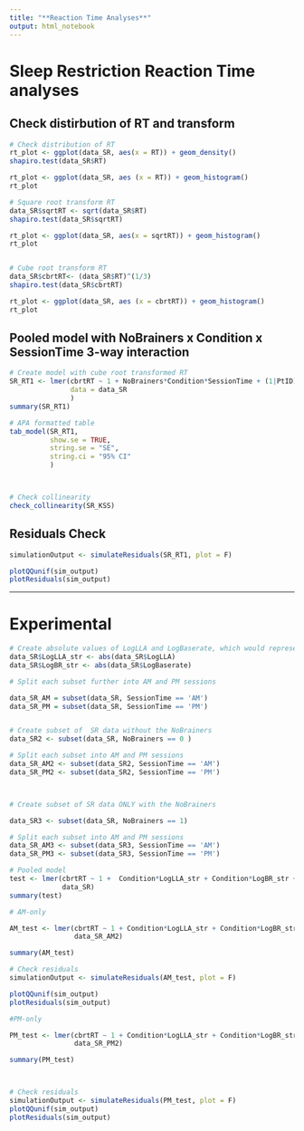 ```yaml
---
title: "**Reaction Time Analyses**"
output: html_notebook
---
```



# **Sleep Restriction** Reaction Time analyses

## Check distirbution of RT and transform

```r


# Check distribution of RT
rt_plot <- ggplot(data_SR, aes(x = RT)) + geom_density()
shapiro.test(data_SR$RT)

rt_plot <- ggplot(data_SR, aes (x = RT)) + geom_histogram()
rt_plot

# Square root transform RT
data_SR$sqrtRT <- sqrt(data_SR$RT)
shapiro.test(data_SR$sqrtRT)

rt_plot <- ggplot(data_SR, aes(x = sqrtRT)) + geom_histogram()
rt_plot                


# Cube root transform RT
data_SR$cbrtRT<- (data_SR$RT)^(1/3)
shapiro.test(data_SR$cbrtRT)

rt_plot <- ggplot(data_SR, aes (x = cbrtRT)) + geom_histogram()
rt_plot

```


## Pooled model with NoBrainers x Condition x SessionTime 3-way interaction
```r



# Create model with cube root transformed RT
SR_RT1 <- lmer(cbrtRT ~ 1 + NoBrainers*Condition*SessionTime + (1|PtID),
               data = data_SR
               )
summary(SR_RT1)

# APA formatted table
tab_model(SR_RT1,
          show.se = TRUE,
          string.se = "SE",
          string.ci = "95% CI"
          )



# Check collinearity
check_collinearity(SR_KSS)

```

## Residuals Check
```r
simulationOutput <- simulateResiduals(SR_RT1, plot = F)

plotQQunif(sim_output)
plotResiduals(sim_output)
```



--- 

# Experimental

```r

# Create absolute values of LogLLA and LogBaserate, which would represent the ease of making a  decision based on that source of info alone
data_SR$LogLLA_str <- abs(data_SR$LogLLA)
data_SR$LogBR_str <- abs(data_SR$LogBaserate)

# Split each subset further into AM and PM sessions

data_SR_AM = subset(data_SR, SessionTime == 'AM')
data_SR_PM = subset(data_SR, SessionTime == 'PM')


# Create subset of  SR data without the NoBrainers
data_SR2 <- subset(data_SR, NoBrainers == 0 )

# Split each subset into AM and PM sessions
data_SR_AM2 <- subset(data_SR2, SessionTime == 'AM')
data_SR_PM2 <- subset(data_SR2, SessionTime == 'PM')



# Create subset of SR data ONLY with the NoBrainers

data_SR3 <- subset(data_SR, NoBrainers == 1)

# Split each subset into AM and PM sessions
data_SR_AM3 <- subset(data_SR3, SessionTime == 'AM')
data_SR_PM3 <- subset(data_SR3, SessionTime == 'PM')

```


```r

# Pooled model
test <- lmer(cbrtRT ~ 1 +  Condition*LogLLA_str + Condition*LogBR_str + (1|PtID),
             data_SR)
summary(test)
```

```r
# AM-only

AM_test <- lmer(cbrtRT ~ 1 + Condition*LogLLA_str + Condition*LogBR_str + (1|PtID),
                data_SR_AM2)

summary(AM_test)

# Check residuals
simulationOutput <- simulateResiduals(AM_test, plot = F)

plotQQunif(sim_output)
plotResiduals(sim_output)
```

```r

#PM-only

PM_test <- lmer(cbrtRT ~ 1 + Condition*LogLLA_str + Condition*LogBR_str + (1|PtID),
                data_SR_PM2)

summary(PM_test)



# Check residuals
simulationOutput <- simulateResiduals(PM_test, plot = F)
plotQQunif(sim_output)
plotResiduals(sim_output)
```





